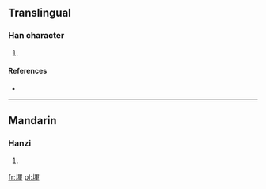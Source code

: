 ==Translingual==

===Han character===
{{Han char|rn=32|rad=土|as=09|sn=12|four=|canj=土月十十 (GBJJ)}}

# {{defn|Han|sort=土09}}

====References====
* {{Han ref|kx=0233.010|dkj=05240|hdz=10467.080|uh=581A|ud=22554}}

----

==Mandarin==

===Hanzi===
{{cmn-hanzi|pin=[[hún]] ([[hun2]])|wg=hun<sup>2</sup>}}

# {{defn|Mandarin|sort=土09}}

[[fr:堚]]
[[pl:堚]]